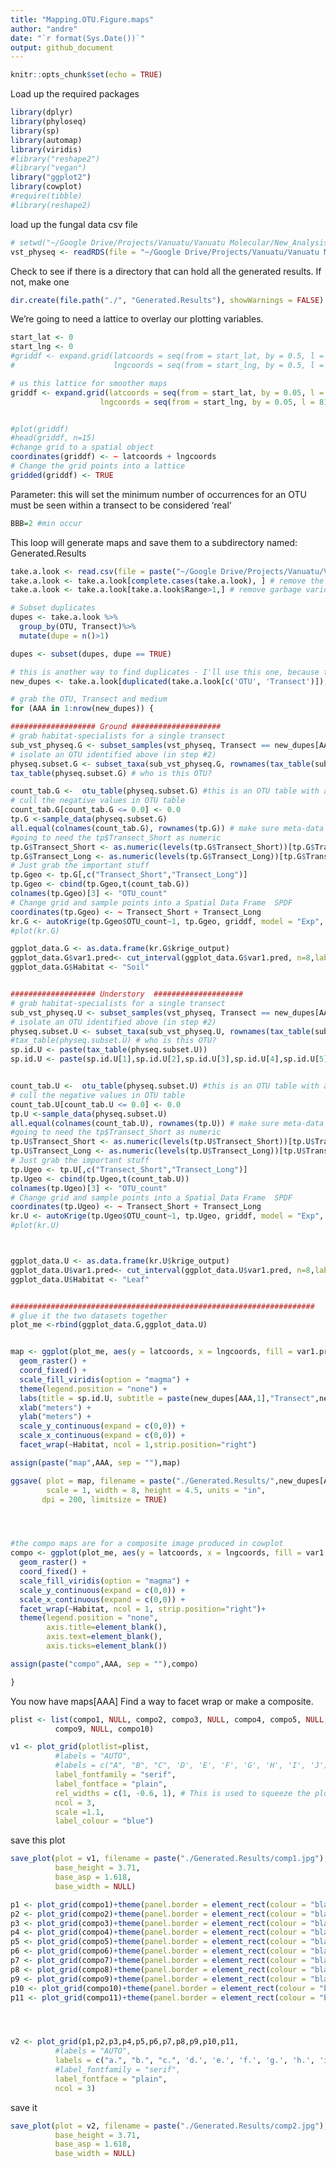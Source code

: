```yaml
---
title: "Mapping.OTU.Figure.maps"
author: "andre"
date: "`r format(Sys.Date())`"
output: github_document
---
```


```r
knitr::opts_chunk$set(echo = TRUE)
```
Load up the required packages 
```r
library(dplyr)
library(phyloseq)
library(sp)
library(automap)
library(viridis)
#library("reshape2")
#library("vegan")
library("ggplot2")
library(cowplot)
#require(tibble)
#library(reshape2)
```
load up the fungal data csv file 
```r
# setwd("~/Google Drive/Projects/Vanuatu/Vanuatu Molecular/New_Analysis/R")
vst_physeq <- readRDS(file = "~/Google Drive/Projects/Vanuatu/Vanuatu Molecular/New_Analysis/R/vst_physeq_geog.rds") ## a phyloseq object containing a transformed otu table 
```

Check to see if there is a directory that can hold all the generated results. If not, make one
```r
dir.create(file.path("./", "Generated.Results"), showWarnings = FALSE)
```


We're going to need a lattice to overlay our plotting variables.
```r
start_lat <- 0
start_lng <- 0
#griddf <- expand.grid(latcoords = seq(from = start_lat, by = 0.5, l = 21),
#                      lngcoords = seq(from = start_lng, by = 0.5, l = 81))

# us this lattice for smoother maps
griddf <- expand.grid(latcoords = seq(from = start_lat, by = 0.05, l = 210),
                    lngcoords = seq(from = start_lng, by = 0.05, l = 810))


#plot(griddf)
#head(griddf, n=15)
#change grid to a spatial object
coordinates(griddf) <- ~ latcoords + lngcoords
# Change the grid points into a lattice 
gridded(griddf) <- TRUE
```
Parameter: 
this will set the minimum number of occurrences for an OTU must be seen within a transect to be considered 'real'
```r
BBB=2 #min occur
```
This loop will generate maps and save them to a subdirectory named: Generated.Results
```r
take.a.look <- read.csv(file = paste("~/Google Drive/Projects/Vanuatu/Vanuatu Molecular/New_Analysis/R/Mapping.single.sp/Mantel.0.05/Maps/",BBB,"otu.range.habitat.generalist.csv"), header = TRUE)
take.a.look <- take.a.look[complete.cases(take.a.look), ] # remove the NA's
take.a.look <- take.a.look[take.a.look$Range>1,] # remove garbage variograms (you can also take a look at the maps in the corresponding directory)

# Subset duplicates 
dupes <- take.a.look %>%
  group_by(OTU, Transect)%>% 
  mutate(dupe = n()>1)

dupes <- subset(dupes, dupe == TRUE)

# this is another way to find duplicates - I'll use this one, because the end product will be easier to use for subsetting 
new_dupes <- take.a.look[duplicated(take.a.look[c('OTU', 'Transect')]),] 

# grab the OTU, Transect and medium 
for (AAA in 1:nrow(new_dupes)) {

################### Ground ####################
# grab habitat-specialists for a single transect
sub_vst_physeq.G <- subset_samples(vst_physeq, Transect == new_dupes[AAA,2] & Sample_Type == "Ground")
# isolate an OTU identified above (in step #2)
physeq.subset.G <- subset_taxa(sub_vst_physeq.G, rownames(tax_table(sub_vst_physeq.G)) %in% c(paste(new_dupes[AAA,1]))) # the last part of this code can be a list, or multiple c("otu1","otu2")
tax_table(physeq.subset.G) # who is this OTU?

count_tab.G <-  otu_table(physeq.subset.G) #this is an OTU table with abundences for the OTUs subsetted above 
# cull the negative values in OTU table 
count_tab.G[count_tab.G <= 0.0] <- 0.0
tp.G <-sample_data(physeq.subset.G)
all.equal(colnames(count_tab.G), rownames(tp.G)) # make sure meta-data and OTU match up
#going to need the tp$Transect_Short as numeric 
tp.G$Transect_Short <- as.numeric(levels(tp.G$Transect_Short))[tp.G$Transect_Short]
tp.G$Transect_Long <- as.numeric(levels(tp.G$Transect_Long))[tp.G$Transect_Long]
# Just grab the important stuff
tp.Ggeo <- tp.G[,c("Transect_Short","Transect_Long")]
tp.Ggeo <- cbind(tp.Ggeo,t(count_tab.G))
colnames(tp.Ggeo)[3] <- "OTU_count"
# Change grid and sample points into a Spatial Data Frame  SPDF
coordinates(tp.Ggeo) <- ~ Transect_Short + Transect_Long
kr.G <- autoKrige(tp.Ggeo$OTU_count~1, tp.Ggeo, griddf, model = "Exp", fix.values = c(0,NA,NA))
#plot(kr.G)

ggplot_data.G <- as.data.frame(kr.G$krige_output)
ggplot_data.G$var1.pred<- cut_interval(ggplot_data.G$var1.pred, n=8,labels = FALSE) # chop the data into ordinal data - otherwise maps are hard to read 
ggplot_data.G$Habitat <- "Soil"


################### Understory  ####################
# grab habitat-specialists for a single transect
sub_vst_physeq.U <- subset_samples(vst_physeq, Transect == new_dupes[AAA,2] & Sample_Type == "Understory")
# isolate an OTU identified above (in step #2)
physeq.subset.U <- subset_taxa(sub_vst_physeq.U, rownames(tax_table(sub_vst_physeq.U)) %in% c(paste(new_dupes[AAA,1]))) # the last part of this code can be a list, or multiple c("otu1","otu2")
#tax_table(physeq.subset.U) # who is this OTU?
sp.id.U <- paste(tax_table(physeq.subset.U))
sp.id.U <- paste(sp.id.U[1],sp.id.U[2],sp.id.U[3],sp.id.U[4],sp.id.U[5],sp.id.U[6],sp.id.U[7])


count_tab.U <-  otu_table(physeq.subset.U) #this is an OTU table with abundences for the OTUs subsetted above 
# cull the negative values in OTU table 
count_tab.U[count_tab.U <= 0.0] <- 0.0
tp.U <-sample_data(physeq.subset.U)
all.equal(colnames(count_tab.U), rownames(tp.U)) # make sure meta-data and OTU match up
#going to need the tp$Transect_Short as numeric 
tp.U$Transect_Short <- as.numeric(levels(tp.U$Transect_Short))[tp.U$Transect_Short]
tp.U$Transect_Long <- as.numeric(levels(tp.U$Transect_Long))[tp.U$Transect_Long]
# Just grab the important stuff
tp.Ugeo <- tp.U[,c("Transect_Short","Transect_Long")]
tp.Ugeo <- cbind(tp.Ugeo,t(count_tab.U))
colnames(tp.Ugeo)[3] <- "OTU_count"
# Change grid and sample points into a Spatial Data Frame  SPDF
coordinates(tp.Ugeo) <- ~ Transect_Short + Transect_Long
kr.U <- autoKrige(tp.Ugeo$OTU_count~1, tp.Ugeo, griddf, model = "Exp", fix.values = c(0,NA,NA))
#plot(kr.U)



ggplot_data.U <- as.data.frame(kr.U$krige_output)
ggplot_data.U$var1.pred<- cut_interval(ggplot_data.U$var1.pred, n=8,labels = FALSE) # chop the data into ordinal data - otherwise maps are hard to read 
ggplot_data.U$Habitat <- "Leaf"


####################################################################
# glue it the two datasets together
plot_me <-rbind(ggplot_data.G,ggplot_data.U)


map <- ggplot(plot_me, aes(y = latcoords, x = lngcoords, fill = var1.pred)) + 
  geom_raster() + 
  coord_fixed() + 
  scale_fill_viridis(option = "magma") +
  theme(legend.position = "none") +
  labs(title = sp.id.U, subtitle = paste(new_dupes[AAA,1],"Transect",new_dupes[AAA,2])) +
  xlab("meters") +
  ylab("meters") +
  scale_y_continuous(expand = c(0,0)) +
  scale_x_continuous(expand = c(0,0)) +
  facet_wrap(~Habitat, ncol = 1,strip.position="right")

assign(paste("map",AAA, sep = ""),map)  

ggsave( plot = map, filename = paste("./Generated.Results/",new_dupes[AAA,1],"Transect",new_dupes[AAA,2],".jpg"), device = NULL, path = NULL,
        scale = 1, width = 8, height = 4.5, units = "in", 
       dpi = 200, limitsize = TRUE)




#the compo maps are for a composite image produced in cowplot
compo <- ggplot(plot_me, aes(y = latcoords, x = lngcoords, fill = var1.pred)) + 
  geom_raster() + 
  coord_fixed() + 
  scale_fill_viridis(option = "magma") +
  scale_y_continuous(expand = c(0,0)) +
  scale_x_continuous(expand = c(0,0)) +
  facet_wrap(~Habitat, ncol = 1, strip.position="right")+
  theme(legend.position = "none", 
        axis.title=element_blank(), 
        axis.text=element_blank(), 
        axis.ticks=element_blank())

assign(paste("compo",AAA, sep = ""),compo)  

}
```
You now have maps[AAA]
Find a way to facet wrap or make a composite. 
```r
plist <- list(compo1, NULL, compo2, compo3, NULL, compo4, compo5, NULL, compo6, compo7, NULL, compo8,
          compo9, NULL, compo10)

v1 <- plot_grid(plotlist=plist,
          #labels = "AUTO",
          #labels = c("A", "B", "C", 'D', 'E', 'F', 'G', 'H', 'I', 'J'),
          label_fontfamily = "serif",
          label_fontface = "plain",
          rel_widths = c(1, -0.6, 1), # This is used to squeeze the plots together. https://stackoverflow.com/questions/41834093/decrease-margins-between-plots-when-using-cowplot
          ncol = 3,
          scale =1.1,
          label_colour = "blue")
```
save this plot
```r
save_plot(plot = v1, filename = paste("./Generated.Results/comp1.jpg"),
          base_height = 3.71,
          base_asp = 1.618,
          base_width = NULL)
```


```r
p1 <- plot_grid(compo1)+theme(panel.border = element_rect(colour = "black", fill=NA, size=0.5))
p2 <- plot_grid(compo2)+theme(panel.border = element_rect(colour = "black", fill=NA, size=0.5))
p3 <- plot_grid(compo3)+theme(panel.border = element_rect(colour = "black", fill=NA, size=0.5))
p4 <- plot_grid(compo4)+theme(panel.border = element_rect(colour = "black", fill=NA, size=0.5))
p5 <- plot_grid(compo5)+theme(panel.border = element_rect(colour = "black", fill=NA, size=0.5))
p6 <- plot_grid(compo6)+theme(panel.border = element_rect(colour = "black", fill=NA, size=0.5))
p7 <- plot_grid(compo7)+theme(panel.border = element_rect(colour = "black", fill=NA, size=0.5))
p8 <- plot_grid(compo8)+theme(panel.border = element_rect(colour = "black", fill=NA, size=0.5))
p9 <- plot_grid(compo9)+theme(panel.border = element_rect(colour = "black", fill=NA, size=0.5))
p10 <- plot_grid(compo10)+theme(panel.border = element_rect(colour = "black", fill=NA, size=0.5))
p11 <- plot_grid(compo11)+theme(panel.border = element_rect(colour = "black", fill=NA, size=0.5))




v2 <- plot_grid(p1,p2,p3,p4,p5,p6,p7,p8,p9,p10,p11,
          #labels = "AUTO",
          labels = c("a.", "b.", "c.", 'd.', 'e.', 'f.', 'g.', 'h.', 'i.', 'j.','k.'),
          #label_fontfamily = "serif",
          label_fontface = "plain",
          ncol = 3)
```
save it
```r
save_plot(plot = v2, filename = paste("./Generated.Results/comp2.jpg"),
          base_height = 3.71,
          base_asp = 1.618,
          base_width = NULL)
```

